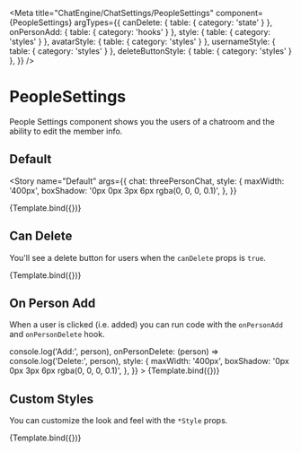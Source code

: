

<Meta
  title="ChatEngine/ChatSettings/PeopleSettings"
  component={PeopleSettings}
  argTypes={{
    canDelete: { table: { category: 'state' } },
    onPersonAdd: { table: { category: 'hooks' } },
    style: { table: { category: 'styles' } },
    avatarStyle: { table: { category: 'styles' } },
    usernameStyle: { table: { category: 'styles' } },
    deleteButtonStyle: { table: { category: 'styles' } },
  }}
/>


# PeopleSettings

People Settings component shows you the users of a chatroom and the ability to edit the member info.

## Default

<Story
  name="Default"
  args={{
    chat: threePersonChat,
    style: {
      maxWidth: '400px',
      boxShadow: '0px 0px 3px 6px rgba(0, 0, 0, 0.1)',
    },
  }}
>
  {Template.bind({})}
</Story>

<ArgsTable story="Default" />

## Can Delete

You'll see a delete button for users when the `canDelete` props is `true`.

<Canvas>
  <Story
    name="Can Delete"
    args={{
      chat: threePersonChat,
      canDelete: true,
      style: {
        maxWidth: '400px',
        boxShadow: '0px 0px 3px 6px rgba(0, 0, 0, 0.1)',
      },
    }}
  >
    {Template.bind({})}
  </Story>
</Canvas>

## On Person Add

When a user is clicked (i.e. added) you can run code with the `onPersonAdd` and `onPersonDelete` hook.

<Canvas>
  <Story
    name="On Person Add"
    args={{
      chat: threePersonChat,
      onPersonAdd: (person) => console.log('Add:', person),
      onPersonDelete: (person) => console.log('Delete:', person),
      style: {
        maxWidth: '400px',
        boxShadow: '0px 0px 3px 6px rgba(0, 0, 0, 0.1)',
      },
    }}
  >
    {Template.bind({})}
  </Story>
</Canvas>

## Custom Styles

You can customize the look and feel with the `*Style` props.

<Canvas>
  <Story
    name="Custom Styles"
    args={{
      chat: threePersonChat,
      canDelete: true,
      style: {
        maxWidth: '400px',
        border: '2px solid red',
      },
      avatarStyle: { border: '2px solid blue' },
      usernameStyle: { border: '2px solid green' },
      deleteButtonStyle: { border: '2px solid orange' },
    }}
  >
    {Template.bind({})}
  </Story>
</Canvas>
